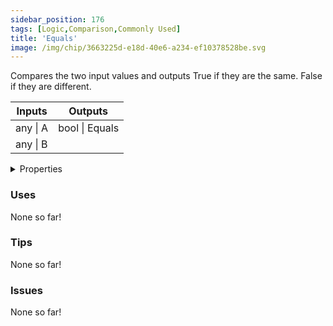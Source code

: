 ```yaml
---
sidebar_position: 176
tags: [Logic,Comparison,Commonly Used]
title: 'Equals'
image: /img/chip/3663225d-e18d-40e6-a234-ef10378528be.svg
---
```


Compares the two input values and outputs True if they are the same. False if they are different.



<IChip uuid="3663225d-e18d-40e6-a234-ef10378528be"/>

<table><thead><tr><th>Inputs</th><th>Outputs</th></tr></thead><tbody><tr><td>any | A</td><td>bool | Equals</td></tr><tr><td>any | B</td><td /></tr></tbody></table>

<details>
  <summary>Properties</summary>
  <div>
    <div>
    <table>
      <tbody>
        <tr>
          <td>Is beta required?</td>
          <td>No</td>
        </tr>
        <tr>
          <td>Is chip a trolling risk?</td>
          <td>No</td>
        </tr>
        <tr>
          <td>Is chip a role assignment risk?</td>
          <td>No</td>
        </tr>
        <tr>
          <td>Chip UUID</td>
          <td>3663225d-e18d-40e6-a234-ef10378528be</td>
        </tr>
        <tr>
          <td>Room availability</td>
          <td>Available everywhere</td>
        </tr>
      </tbody>
    </table>
    </div>
  </div>
</details>

### Uses

None so far!

### Tips

None so far!

### Issues

None so far!